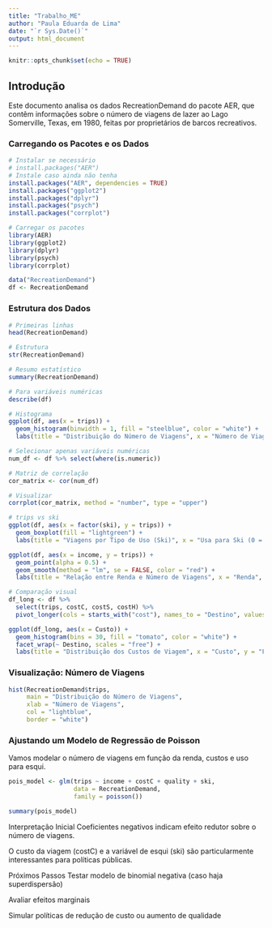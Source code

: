 ```yaml
---
title: "Trabalho_ME"
author: "Paula Eduarda de Lima"
date: "`r Sys.Date()`"
output: html_document
---
```


```r
knitr::opts_chunk$set(echo = TRUE)

```

## Introdução
Este documento analisa os dados RecreationDemand do pacote AER, que contêm informações sobre o número de viagens de lazer ao Lago Somerville, Texas, em 1980, feitas por proprietários de barcos recreativos.

### Carregando os Pacotes e os Dados

```r
# Instalar se necessário
# install.packages("AER")
# Instale caso ainda não tenha
install.packages("AER", dependencies = TRUE)
install.packages("ggplot2")
install.packages("dplyr")
install.packages("psych")
install.packages("corrplot")

# Carregar os pacotes
library(AER)
library(ggplot2)
library(dplyr)
library(psych)
library(corrplot)


```
```r
data("RecreationDemand")
df <- RecreationDemand

```

### Estrutura dos Dados

```r
# Primeiras linhas
head(RecreationDemand)

# Estrutura
str(RecreationDemand)

# Resumo estatístico
summary(RecreationDemand)

```

```r
# Para variáveis numéricas
describe(df)


```

```r
# Histograma
ggplot(df, aes(x = trips)) +
  geom_histogram(binwidth = 1, fill = "steelblue", color = "white") +
  labs(title = "Distribuição do Número de Viagens", x = "Número de Viagens", y = "Frequência")


```

```r
# Selecionar apenas variáveis numéricas
num_df <- df %>% select(where(is.numeric))

# Matriz de correlação
cor_matrix <- cor(num_df)

# Visualizar
corrplot(cor_matrix, method = "number", type = "upper")

```






```r
# trips vs ski
ggplot(df, aes(x = factor(ski), y = trips)) +
  geom_boxplot(fill = "lightgreen") +
  labs(title = "Viagens por Tipo de Uso (Ski)", x = "Usa para Ski (0 = não, 1 = sim)", y = "Número de Viagens")


```


```r
ggplot(df, aes(x = income, y = trips)) +
  geom_point(alpha = 0.5) +
  geom_smooth(method = "lm", se = FALSE, color = "red") +
  labs(title = "Relação entre Renda e Número de Viagens", x = "Renda", y = "Viagens")


```

```r
# Comparação visual
df_long <- df %>% 
  select(trips, costC, costS, costH) %>%
  pivot_longer(cols = starts_with("cost"), names_to = "Destino", values_to = "Custo")

ggplot(df_long, aes(x = Custo)) +
  geom_histogram(bins = 30, fill = "tomato", color = "white") +
  facet_wrap(~ Destino, scales = "free") +
  labs(title = "Distribuição dos Custos de Viagem", x = "Custo", y = "Frequência")

```

### Visualização: Número de Viagens
```r
hist(RecreationDemand$trips, 
     main = "Distribuição do Número de Viagens",
     xlab = "Número de Viagens", 
     col = "lightblue", 
     border = "white")
```


### Ajustando um Modelo de Regressão de Poisson
Vamos modelar o número de viagens em função da renda, custos e uso para esqui.

```r
pois_model <- glm(trips ~ income + costC + quality + ski, 
                  data = RecreationDemand, 
                  family = poisson())

summary(pois_model)

```

Interpretação Inicial
Coeficientes negativos indicam efeito redutor sobre o número de viagens.

O custo da viagem (costC) e a variável de esqui (ski) são particularmente interessantes para políticas públicas.

Próximos Passos
Testar modelo de binomial negativa (caso haja superdispersão)

Avaliar efeitos marginais

Simular políticas de redução de custo ou aumento de qualidade
